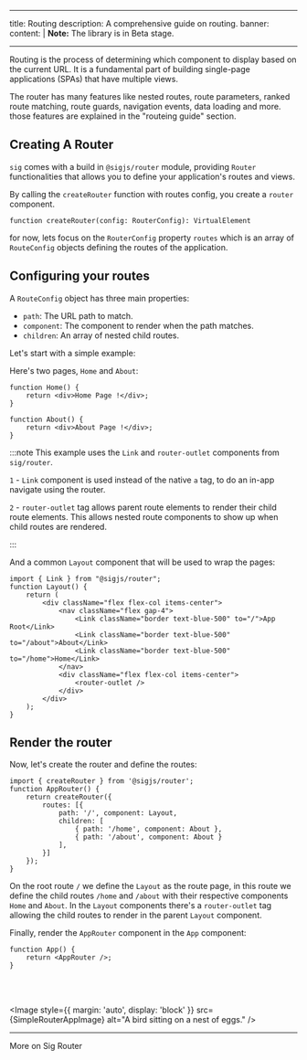 
---
title: Routing
description: A comprehensive guide on routing.
banner:
  content: |
    <strong>Note:</strong> The library is in Beta stage.
    
---


Routing is the process of determining which component to display based on the current URL. 
It is a fundamental part of building single-page applications (SPAs) that have multiple views.

The router has many features like nested routes, route parameters, ranked route matching, 
route guards, navigation events, data loading and more. those features are explained in the "routeing guide" section.

## Creating A Router

`sig` comes with a build in `@sigjs/router` module, providing `Router` functionalities that allows you to define your application's routes and views.

By calling the `createRouter` function with routes config, you create a `router` component.

```tsx showLineNumbers=false
function createRouter(config: RouterConfig): VirtualElement
```

for now, lets focus on the `RouterConfig` property `routes` which is an array of `RouteConfig` objects defining the routes of the application.

## Configuring your routes

A `RouteConfig` object has three main properties:

- `path`: The URL path to match.
- `component`: The component to render when the path matches.
- `children`: An array of nested child routes.

Let's start with a simple example:

Here's two pages, `Home` and `About`:
```tsx
function Home() {
    return <div>Home Page !</div>;
}

function About() {
    return <div>About Page !</div>;
}
```

:::note 
This example uses the `Link` and `router-outlet` components from `sig/router`.

`1` - `Link` component is used instead of the native `a` tag, to do an in-app navigate using the router.

`2` - `router-outlet` tag allows parent route elements to render their child route elements. This allows nested route components to show up when child routes are rendered.

:::

And a common `Layout` component that will be used to wrap the pages:


```tsx {"1":10-11} {"2":16}
import { Link } from "@sigjs/router";
function Layout() {
    return (
        <div className="flex flex-col items-center">
            <nav className="flex gap-4">
                <Link className="border text-blue-500" to="/">App Root</Link>
                <Link className="border text-blue-500" to="/about">About</Link>
                <Link className="border text-blue-500" to="/home">Home</Link>
            </nav>
            <div className="flex flex-col items-center">
                <router-outlet />
            </div>
        </div>
    );
}
```

## Render the router

Now, let's create the router and define the routes:

```tsx 
import { createRouter } from '@sigjs/router';
function AppRouter() {
    return createRouter({
        routes: [{
            path: '/', component: Layout,
            children: [
                { path: '/home', component: About },
                { path: '/about', component: About }
            ],
        }]
    });
}
```

On the root route `/` we define the `Layout` as the route page, in this route we define the child routes `/home` and `/about` with their respective components `Home` and `About`.
In the `Layout` components there's a `router-outlet` tag allowing the child routes to render in the parent `Layout` component.


Finally, render the `AppRouter` component in the `App` component:

```tsx
function App() {
    return <AppRouter />;
}
```

<br></br>


<Image 
    style={{ margin: 'auto', display: 'block' }}
    src={SimpleRouterAppImage} 
    alt="A bird sitting on a nest of eggs." />

---

<LinkButton href="/routing-guides/configure-routes" variant="secondary">More on Sig Router</LinkButton>